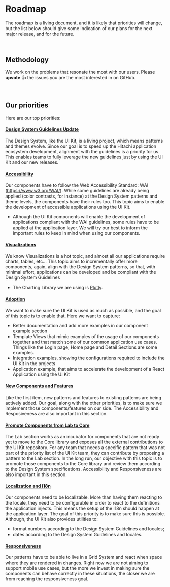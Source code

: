 
<Meta title="Community/Roadmap" />

# Roadmap

The roadmap is a living document, and it is likely that priorities will change, but the list below should give some indication of our plans for the next major release, and for the future.

<br />

## Methodology

We work on the problems that resonate the most with our users.
Please **upvote** 👍 the issues you are the most interested in on GitHub.

<br />

## Our priorities

Here are our top priorities:

#### [Design System Guidelines Update](https://github.com/pentaho/hv-uikit-react/milestone/4)

The Design System, like the UI Kit, is a living project, which means patterns and themes evolve. Since our goal is to speed up the Hitachi application ecosystem development, alignment with the guidelines is a priority for us. This enables teams to fully leverage the new guidelines just by using the UI Kit and our new releases.

#### [Accessibility](https://github.com/pentaho/hv-uikit-react/milestone/9)

Our components have to follow the Web Accessibility Standard: WAI (https://www.w3.org/WAI/). While some guidelines are already being applied (color contrasts, for instance) at the Design System patterns and theme levels, the components have their rules too. This topic aims to enable the development of accessible applications using the UI Kit.

- Although the UI Kit components will enable the development of applications compliant with the WAI guidelines, some rules have to be applied at the application layer. We will try our best to inform the important rules to keep in mind when using our components.

#### [Visualizations](https://github.com/pentaho/hv-uikit-react/milestone/7)

We know Visualizations is a hot topic, and almost all our applications require charts, tables, etc... This topic aims to incrementally offer more components, again, align with the Design System patterns, so that, with minimal effort, applications can be developed and be compliant with the Design System Guidelines

- The Charting Library we are using is [Plotly](https://plot.ly/).

#### [Adoption](https://github.com/pentaho/hv-uikit-react/milestone/12)

We want to make sure the UI Kit is used as much as possible, and the goal of this topic is to enable that. Here we want to capture:

- Better documentation and add more examples in our component example section
- Template Views that mimic examples of the usage of our components together and that match some of our common application use cases. Things like the Login page, Home page and Detail Sections are some examples.
- Integration examples, showing the configurations required to include the UI Kit in the projects
- Application example, that aims to accelerate the development of a React Application using the UI Kit

#### [New Components and Features](https://github.com/pentaho/hv-uikit-react/milestone/6)

Like the first item, new patterns and features to existing patterns are being actively added. Our goal, along with the other priorities, is to make sure we implement those components/features on our side. The Accessibility and Resposiveness are also important in this section.

#### [Promote Components from Lab to Core](https://github.com/pentaho/hv-uikit-react/milestone/3)

The Lab section works as an incubator for components that are not ready yet to move to the Core library and exposes all the external contributions to the UI Kit repository. For any team that needs a specific pattern that was not part of the priority list of the UI Kit team, they can contribute by proposing a pattern to the Lab section. In the long run, our objective with this topic is to promote those components to the Core library and review them according to the Design System specifications. Accessibility and Responsiveness are also important in this section.

#### [Localization and i18n](https://github.com/pentaho/hv-uikit-react/milestone/10)

Our components need to be localizable. More than having them reacting to the locale, they need to be configurable in order to react to the definitions the application injects. This means the setup of the i18n should happen at the application layer. The goal of this priority is to make sure this is possible. Although, the UI Kit also provides utilities to:

- format numbers according to the Design System Guidelines and locales;
- dates according to the Design System Guidelines and locales.

#### [Responsiveness](https://github.com/pentaho/hv-uikit-react/milestone/8)

Our patterns have to be able to live in a Grid System and react when space where they are rendered in changes. Right now we are not aiming to support mobile use cases, but the more we invest in making sure the components can behave correctly in these situations, the closer we are from reaching the responsiveness goal.
